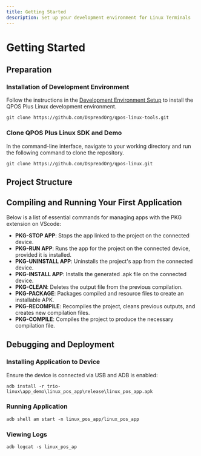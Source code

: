 ```yaml
---
title: Getting Started
description: Set up your development environment for Linux Terminals
---
```



# Getting Started

## Preparation

### Installation of Development Environment

Follow the instructions in the [Development Environment Setup](https://github.com/DspreadOrg/qpos-linux-tools/blob/main/EnvironmentBuilding/DevelopEnvironmentGuide.md) to install the QPOS Plus Linux development environment.

```shell
git clone https://github.com/DspreadOrg/qpos-linux-tools.git
```

### Clone QPOS Plus Linux SDK and Demo

In the command-line interface, navigate to your working directory and run the following command to clone the repository.

```shell
git clone https://github.com/DspreadOrg/qpos-linux.git
```

## Project Structure

<FileTree>
  <FileTree.Folder name="qpos-linux-main" defaultOpen>
    <FileTree.Folder name="app_demo" defaultOpen>
      <FileTree.Folder name="linux_pos_app" defaultOpen>
        <FileTree.Folder name="lib" />
        <FileTree.Folder name="src" defaultOpen>
          <FileTree.Folder name="common_api" />
          <FileTree.Folder name="custom_app" defaultOpen>
            <FileTree.Folder name="http" />
            <FileTree.Folder name="ota" />
            <FileTree.Folder name="setting" />
            <FileTree.Folder name="trans" defaultOpen>
              <FileTree.File name="app_trans.c" />
              <FileTree.File name="app_trans.h" />
              <FileTree.File name="ui_card.c" />
              <FileTree.File name="ui_card.h" />
              <FileTree.File name="ui_emvSelectMultiApp.c" />
            </FileTree.Folder>
          </FileTree.Folder>
          <FileTree.Folder name="project" defaultOpen>
            <FileTree.File name="lvgl_porting.c" />
            <FileTree.File name="proj_cfg.h" />
            <FileTree.File name="task_handle.c" />
            <FileTree.File name="ui_main.c" />
          </FileTree.Folder>
        </FileTree.Folder>
      </FileTree.Folder>
    </FileTree.Folder>
    <FileTree.Folder name="qpos-linux-tools" />
  </FileTree.Folder>
</FileTree>

## Compiling and Running Your First Application

Below is a list of essential commands for managing apps with the PKG extension on VScode:

- **PKG-STOP APP**: Stops the app linked to the project on the connected device.
- **PKG-RUN APP**: Runs the app for the project on the connected device, provided it is installed.
- **PKG-UNINSTALL APP**: Uninstalls the project's app from the connected device.
- **PKG-INSTALL APP**: Installs the generated .apk file on the connected device.
- **PKG-CLEAN**: Deletes the output file from the previous compilation.
- **PKG-PACKAGE**: Packages compiled and resource files to create an installable APK.
- **PKG-RECOMPILE**: Recompiles the project, cleans previous outputs, and creates new compilation files.
- **PKG-COMPILE**: Compiles the project to produce the necessary compilation file.

## Debugging and Deployment

### Installing Application to Device

Ensure the device is connected via USB and ADB is enabled:

```shell
adb install -r trio-linux\app_demo\linux_pos_app\release\linux_pos_app.apk
```

### Running Application

```shell
adb shell am start -n linux_pos_app/linux_pos_app
```

### Viewing Logs

```shell
adb logcat -s linux_pos_ap
```
